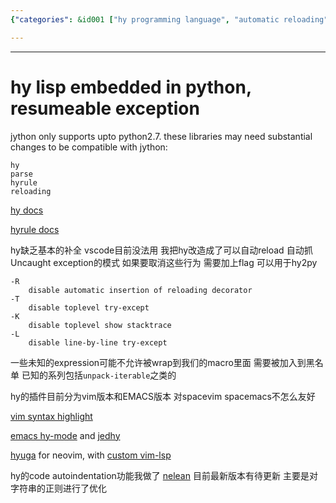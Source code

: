 ```yaml
---
{"categories": &id001 ["hy programming language", "automatic reloading", "exception handling", "automation tool", "expression wrapping", "IDE support", "Vim, Emacs, Neovim's Nelean plugin"], "category": "Programming Languages", "date": "2023-12-22 23:52:59", "description": "The article highlights updates to the hy programming language, introducing features such as automatic reloading and enhanced exception handling. These modifications allow hy to be utilized as an automation tool and overcome constraints with expression wrapping. The improvements also benefit IDE support, particularly in Vim, Emacs, and Neovim's Nelean plugin.", "tags": *id001, "title": "Hy Programming Language Enhancements for Automation and IDE Support"}

---
```


------

# hy lisp embedded in python, resumeable exception

jython only supports upto python2.7. these libraries may need substantial changes to be compatible with jython:

```
hy
parse
hyrule
reloading
```

[hy docs](https://docs.hylang.org/en/stable/api.html#lfor)

[hyrule docs](https://hyrule.readthedocs.io/en/master/index.html#hyrule.control.block)

hy缺乏基本的补全 vscode目前没法用 我把hy改造成了可以自动reload 自动抓Uncaught exception的模式 如果要取消这些行为 需要加上flag 可以用于hy2py

```
-R
    disable automatic insertion of reloading decorator
-T
    disable toplevel try-except
-K
    disable toplevel show stacktrace
-L
    disable line-by-line try-except
```

一些未知的expression可能不允许被wrap到我们的macro里面 需要被加入到黑名单 已知的系列包括`unpack-iterable`之类的

hy的插件目前分为vim版本和EMACS版本 对spacevim spacemacs不怎么友好

[vim syntax highlight](https://github.com/hylang/vim-hy)

[emacs hy-mode](https://github.com/hylang/hy-mode) and [jedhy](https://github.com/ekaschalk/jedhy)

[hyuga](https://github.com/sakuraiyuta/hyuga) for neovim, with [custom vim-lsp](https://www.github.com/sakuraiyuta/vim-lsp-settings/tree/add-lang/hyuga)

hy的code autoindentation功能我做了 [nelean](https://github.com/Jamea4Ever0/nelean) 目前最新版本有待更新 主要是对字符串的正则进行了优化

